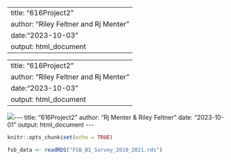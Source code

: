 ------------------------------------------------------------------------
title: "616Project2"
author: "Riley Feltner and Rj Menter"
date:"2023-10-03"
output: html_document
------------------------------------------------------------------------
---
title: "616Project2"
author: "Riley Feltner and Rj Menter"
date:"2023-10-03"
output: html_document
---

![](images/poster%20Value%20proposition%20canvas%20simple%20white.png)\-\-- title: "616Project2" author: "Rj Menter & Riley Feltner" date: "2023-10-01" output: html_document \-\--

```{r setup, include=FALSE}
knitr::opts_chunk$set(echo = TRUE)
```

```{r}
fsb_data <- readRDS("FSB_BI_Survey_2019_2021.rds")
```

